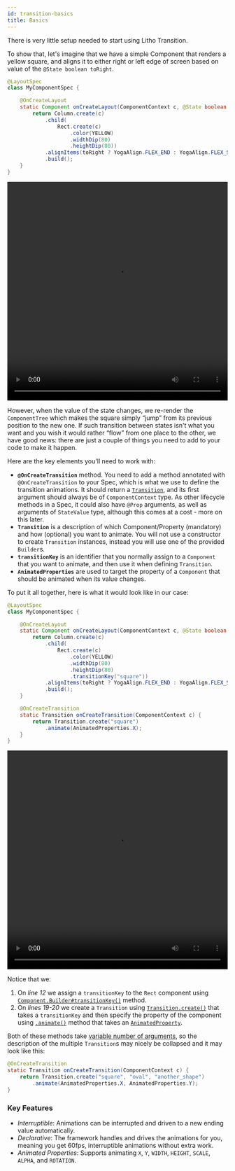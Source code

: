 ```yaml
---
id: transition-basics
title: Basics
---
```


There is very little setup needed to start using Litho Transition.

To show that, let's imagine that we have a simple Component that renders a yellow square, and aligns it to either right or left edge of screen based on value of the `@State boolean toRight`.

```java
@LayoutSpec
class MyComponentSpec {

    @OnCreateLayout
    static Component onCreateLayout(ComponentContext c, @State boolean toRight) {
        return Column.create(c)
            .child(
                Rect.create(c)
                    .color(YELLOW)
                    .widthDip(80)
                    .heightDip(80))
            .alignItems(toRight ? YogaAlign.FLEX_END : YogaAlign.FLEX_START)
            .build();
    }
}
```

<video loop="true" autoplay="true" class="video" width="100%" height="500px">
  <source type="video/webm" src={useBaseUrl("/videos/transitions/basics1.webm")}></source>
  <p>Your browser does not support the video element.</p>
</video>

However, when the value of the state changes, we re-render the `ComponentTree` which makes the square simply “jump” from its previous position to the new one. If such transition between states isn't what you want and you wish it would rather “flow” from one place to the other, we have good news: there are just a couple of things you need to add to your code to make it happen.

Here are the key elements you'll need to work with:

* **`@OnCreateTransition`** method. You need to add a method annotated with `@OnCreateTransition` to your Spec, which is what we use to define the transition animations. It should return a [`Transition`](/javadoc/com/facebook/litho/Transition.html), and its first argument should always be of `ComponentContext` type. As other lifecycle methods in a Spec, it could also have `@Prop` arguments, as well as arguments of `StateValue` type, although this comes at a cost - more on this later.
* **`Transition`** is a description of which Component/Property (mandatory) and how (optional) you want to animate. You will not use a constructor to create `Transition` instances, instead you will use one of the provided `Builder`s.
* **`transitionKey`** is an identifier that you normally assign to a `Component` that you want to animate, and then use it when defining `Transition`.
* **`AnimatedProperties`** are used to target the property of a `Component` that should be animated when its value changes.

To put it all together, here is what it would look like in our case:

```java
@LayoutSpec
class MyComponentSpec {

    @OnCreateLayout
    static Component onCreateLayout(ComponentContext c, @State boolean toRight) {
        return Column.create(c)
            .child(
                Rect.create(c)
                    .color(YELLOW)
                    .widthDip(80)
                    .heightDip(80)
                    .transitionKey("square"))
            .alignItems(toRight ? YogaAlign.FLEX_END : YogaAlign.FLEX_START)
            .build();
    }

    @OnCreateTransition
    static Transition onCreateTransition(ComponentContext c) {
        return Transition.create("square")
            .animate(AnimatedProperties.X);
    }
}
```

<video loop="true" autoplay="true" class="video" width="100%" height="500px">
  <source type="video/webm" src={useBaseUrl("/videos/transitions/basics2.webm")}></source>
  <p>Your browser does not support the video element.</p>
</video>

Notice that we:
1. On *line 12* we assign a `transitionKey` to the `Rect` component using [`Component.Builder#transitionKey()`](/javadoc/com/facebook/litho/Component.Builder.html#transitionKey-java.lang.String-) method.
2. On *lines 19-20* we create a `Transition` using [`Transition.create()`](/javadoc/com/facebook/litho/Transition.html#create-java.lang.String-) that takes a `transitionKey` and then specify the property of the component using [`.animate()`](/javadoc/com/facebook/litho/Transition.TransitionUnitsBuilder.html#animate-com.facebook.litho.animation.AnimatedProperty-) method that takes an [`AnimatedProperty`](/javadoc/com/facebook/litho/animation/AnimatedProperties.html).

Both of these methods take [variable number of arguments](/javadoc/com/facebook/litho/Transition.html#create-java.lang.String...-), so the description of the multiple `Transition`s may nicely be collapsed and it may look like this:

```java
@OnCreateTransition
static Transition onCreateTransition(ComponentContext c) {
    return Transition.create("square", "oval", "another_shape")
        .animate(AnimatedProperties.X, AnimatedProperties.Y);
}
```

### Key Features

- *Interruptible*: Animations can be interrupted and driven to a new ending value automatically.
- *Declarative*: The framework handles and drives the animations for you, meaning you get 60fps, interruptible animations without extra work.
- *Animated Properties*: Supports animating `X`, `Y`, `WIDTH`, `HEIGHT`, `SCALE`, `ALPHA`, and `ROTATION`.